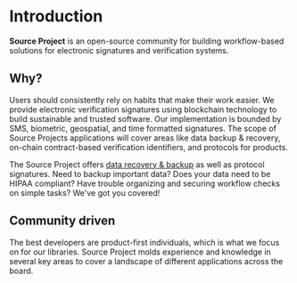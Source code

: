 # Introduction

**Source Project** is an open-source community for building workflow-based solutions for electronic signatures and verification systems.

## Why?

Users should consistently rely on habits that make their work easier. We provide electronic verification signatures using blockchain technology to build sustainable and trusted software.
Our implementation is bounded by SMS, biometric, geospatial, and time formatted signatures. The scope of Source Projects applications will cover areas like data backup & recovery, on-chain contract-based verification identifiers, and protocols for products. 

The Source Project offers [data recovery & backup](/data-backup) as well as protocol signatures. 
Need to backup important data? Does your data need to be HIPAA compliant? Have trouble organizing and securing workflow checks on simple tasks? We've got you covered!

## Community driven

The best developers are product-first individuals, which is what we focus on for our libraries. Source Project molds experience and knowledge in several key areas to cover a landscape of different applications across the board.
